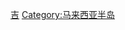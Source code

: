 {{Catnav|頁面分類|地理|行政区划|各國行政區劃}}
{{Catnav|頁面分類|地理|国家|按國家分類|各國行政區劃}}
{{Catnav|頁面分類|地理|国家|亚洲国家|马来西亚}}
{{Catnav|頁面分類|地理|各國地理|馬來西亞地理}}
{{Catnav|頁面分類|各種主題的頁面分類|按國家分類|各國行政區劃}}
{{Catnav|頁面分類|各種主題的頁面分類|按國家分類|各國地理|馬來西亞地理}}
{{Catnav|頁面分類|人类社会|政治|行政区划|各國行政區劃}}

{{Catmore}}

[[Category:马来西亚州属|吉]]
[[Category:马来西亚半岛|Category:马来西亚半岛]]